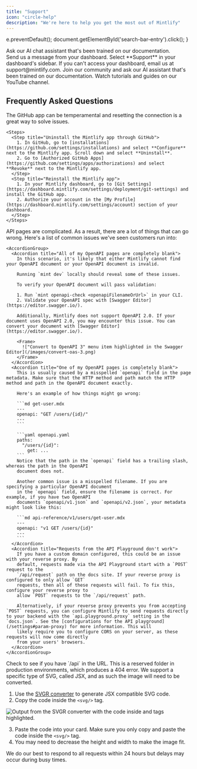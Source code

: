 ```yaml
---
title: "Support"
icon: "circle-help"
description: "We're here to help you get the most out of Mintlify"
---
```


  e.preventDefault();
  document.getElementById('search-bar-entry').click();
}

<div onClick={openSearch} style={{ cursor: 'pointer' }}>
  <Card title="Ask our docs" icon="message-circle-question" href="https://mintlify.com/docs" arrow={true}>
    Ask our AI chat assistant that's been trained on our documentation.
  </Card>
</div>

<CardGroup cols={2}>
  <Card title="Dashboard widget" icon="messages-square" href="https://dashboard.mintlify.com/">
    Send us a message from your dashboard. Select **Support** in your dashboard's sidebar.
  </Card>
  <Card title="Email Us" icon="mail" href="mailto:support@mintlify.com">
    If you can't access your dashboard, email us at support@mintlify.com.
  </Card>
  <Card title="Ask AI" icon="bot" href="https://mintlify.com/community">
    Join our community and ask our AI assistant that's been trained on our documentation.
  </Card>
  <Card title="YouTube" icon="youtube" href="https://www.youtube.com/@GetMintlify/videos">
    Watch tutorials and guides on our YouTube channel.
  </Card>
</CardGroup>

## Frequently Asked Questions

<AccordionGroup>
  <Accordion title="GitHub app issues" icon="merge">
    The GitHub app can be temperamental and resetting the connection is a great way to solve issues.
    
    <Steps>
      <Step title="Uninstall the Mintlify app through GitHub">
        1. In GitHub, go to [installations](https://github.com/settings/installations) and select **Configure** next to the Mintlify app. Scroll down and select **Uninstall**.
        2. Go to [Authorized GitHub Apps](https://github.com/settings/apps/authorizations) and select **Revoke** next to the Mintlify app.
      </Step>
      <Step title="Reinstall the Mintlify app">
        1. In your Mintlify dashboard, go to [Git Settings](https://dashboard.mintlify.com/settings/deployment/git-settings) and install the GitHub app.
        2. Authorize your account in the [My Profile](https://dashboard.mintlify.com/settings/account) section of your dashboard.
      </Step>
    </Steps>
  </Accordion>

  <Accordion title="API page issues" icon="book-open">
    API pages are complicated. As a result, there are a lot of things that can go wrong. Here's a list of common issues we've seen customers run into:

    <AccordionGroup>
      <Accordion title="All of my OpenAPI pages are completely blank">
        In this scenario, it's likely that either Mintlify cannot find your OpenAPI document or your OpenAPI document is invalid.

        Running `mint dev` locally should reveal some of these issues.

        To verify your OpenAPI document will pass validation:

        1. Run `mint openapi-check <openapiFilenameOrUrl>` in your CLI.
        2. Validate your OpenAPI spec with [Swagger Editor](https://editor.swagger.io/).

        Additionally, Mintlify does not support OpenAPI 2.0. If your document uses OpenAPI 2.0, you may encounter this issue. You can convert your document with [Swagger Editor](https://editor.swagger.io/).

        <Frame>
          !["Convert to OpenAPI 3" menu item highlighted in the Swagger Editor](/images/convert-oas-3.png)
        </Frame>
      </Accordion>
      <Accordion title="One of my OpenAPI pages is completely blank">
        This is usually caused by a misspelled `openapi` field in the page metadata. Make sure that the HTTP method and path match the HTTP method and path in the OpenAPI document exactly.

        Here's an example of how things might go wrong:

        ```md get-user.mdx
        ---
        openapi: "GET /users/{id}/"
        ---
        ```

        ```yaml openapi.yaml
        paths:
          "/users/{id}":
            get: ...
        ```
        Notice that the path in the `openapi` field has a trailing slash, whereas the path in the OpenAPI
        document does not.

        Another common issue is a misspelled filename. If you are specifying a particular OpenAPI document
        in the `openapi` field, ensure the filename is correct. For example, if you have two OpenAPI
        documents `openapi/v1.json` and `openapi/v2.json`, your metadata might look like this:

        ```md api-reference/v1/users/get-user.mdx
        ---
        openapi: "v1 GET /users/{id}"
        ---
        ```
      </Accordion>
      <Accordion title="Requests from the API Playground don't work">
        If you have a custom domain configured, this could be an issue with your reverse proxy. By
        default, requests made via the API Playground start with a `POST` request to the
        `/api/request` path on the docs site. If your reverse proxy is configured to only allow `GET`
        requests, then all of these requests will fail. To fix this, configure your reverse proxy to
        allow `POST` requests to the `/api/request` path.

        Alternatively, if your reverse proxy prevents you from accepting `POST` requests, you can configure Mintlify to send requests directly to your backend with the `api.playground.proxy` setting in the `docs.json`. See the [configurations for the API playground](/settings#param-proxy) for more information. This will
        likely require you to configure CORS on your server, as these requests will now come directly
        from your users' browsers.
      </Accordion>
    </AccordionGroup>
  </Accordion>

  <Accordion title="Docs page won't load (error 404)" icon="ban" iconType="regular">
    Check to see if you have `/api` in the URL. This is a reserved folder in production environments, which produces a 404 error.
  </Accordion>


  <Accordion title="Issues adding SVG to a card" icon="image">
  We support a specific type of SVG, called JSX, and as such the image will need to be converted.

  1. Use the [SVGR converter](https://react-svgr.com/playground/) to generate JSX compatible SVG code.
  2. Copy the code inside the `<svg/>` tag.

  ![Output from the SVGR converter with the code inside <svg> and </svg> tags highlighted.](/images/svg-jsx.png)

  3. Paste the code into your card. Make sure you only copy and paste the code inside the `<svg/>` tag.
  4. You may need to decrease the height and width to make the image fit.
  </Accordion>
</AccordionGroup>

<Info>
We do our best to respond to all requests within 24 hours but delays may occur during busy times.
</Info>

